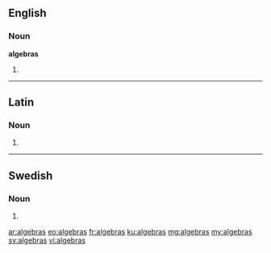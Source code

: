 ==English==

===Noun===
'''algebras'''

# {{plural of|algebra}}

----

==Latin==

===Noun===
{{la-noun-form|algebrās}}

# {{inflection of|algebra|algebra|acc|p|lang=la}}

----

==Swedish==

===Noun===
{{head|sv|noun form}}

# {{sv-noun-form-indef-gen|algebra}}

[[ar:algebras]]
[[eo:algebras]]
[[fr:algebras]]
[[ku:algebras]]
[[mg:algebras]]
[[my:algebras]]
[[sv:algebras]]
[[vi:algebras]]